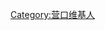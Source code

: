 {{Userbox
  |id=[[File:Yingkou.png|50px]]
  |id-c=pink
  |info=<span lang="zh-cn">该用户现在或曾经居住于'''[[营口市]]'''。</span>
  |info-c=#E6E6FA
  |info-s=9
  |border-c=black
}}
[[Category:营口维基人]]